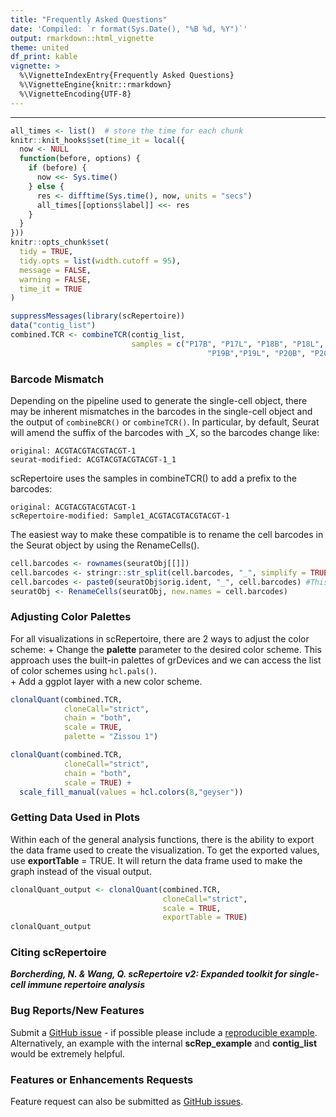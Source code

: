 ```yaml
---
title: "Frequently Asked Questions"
date: 'Compiled: `r format(Sys.Date(), "%B %d, %Y")`'
output: rmarkdown::html_vignette
theme: united
df_print: kable
vignette: >
  %\VignetteIndexEntry{Frequently Asked Questions}
  %\VignetteEngine{knitr::rmarkdown}
  %\VignetteEncoding{UTF-8}
---
```

***

<style>
p.caption {
  font-size: 0.9em;
}
</style>
 
```r
all_times <- list()  # store the time for each chunk
knitr::knit_hooks$set(time_it = local({
  now <- NULL
  function(before, options) {
    if (before) {
      now <<- Sys.time()
    } else {
      res <- difftime(Sys.time(), now, units = "secs")
      all_times[[options$label]] <<- res
    }
  }
}))
knitr::opts_chunk$set(
  tidy = TRUE,
  tidy.opts = list(width.cutoff = 95),
  message = FALSE,
  warning = FALSE,
  time_it = TRUE
)

suppressMessages(library(scRepertoire))
data("contig_list") 
combined.TCR <- combineTCR(contig_list, 
                           samples = c("P17B", "P17L", "P18B", "P18L", 
                                            "P19B","P19L", "P20B", "P20L"))
```

### Barcode Mismatch

Depending on the pipeline used to generate the single-cell object, there may be inherent mismatches in the barcodes in the single-cell object and the output of ```combineBCR()``` or ```combineTCR()```. In particular, by default, Seurat will amend the suffix of the barcodes with _X, so the barcodes change like:

```
original: ACGTACGTACGTACGT-1
seurat-modified: ACGTACGTACGTACGT-1_1
```

scRepertoire uses the samples in combineTCR() to add a prefix to the barcodes:

```
original: ACGTACGTACGTACGT-1
scRepertoire-modified: Sample1_ACGTACGTACGTACGT-1
```

The easiest way to make these compatible is to rename the cell barcodes in the Seurat object by using the RenameCells().

```r
cell.barcodes <- rownames(seuratObj[[]])
cell.barcodes <- stringr::str_split(cell.barcodes, "_", simplify = TRUE)[,1] #This is removing the _1 at the end of the barcodes)
cell.barcodes <- paste0(seuratObj$orig.ident, "_", cell.barcodes) #This is adding the prefix of the orig.ident to the barcodes, assuming that is the sample ids
seuratObj <- RenameCells(seuratObj, new.names = cell.barcodes)
```

### Adjusting Color Palettes

For all visualizations in scRepertoire, there are 2 ways to adjust the color scheme:
+ Change the **palette** parameter to the desired color scheme. This approach uses the built-in palettes of grDevices and we can access the list of color schemes using ``hcl.pals()``.  
+ Add a ggplot layer with a new color scheme. 

```r
clonalQuant(combined.TCR, 
            cloneCall="strict", 
            chain = "both", 
            scale = TRUE, 
            palette = "Zissou 1")

clonalQuant(combined.TCR, 
            cloneCall="strict", 
            chain = "both", 
            scale = TRUE) + 
  scale_fill_manual(values = hcl.colors(8,"geyser"))
```

### Getting Data Used in Plots

Within each of the general analysis functions, there is the ability to export the data frame used to create the visualization. To get the exported values, use **exportTable** = TRUE. It will return the data frame used to make the graph instead of the visual output.  

```r
clonalQuant_output <- clonalQuant(combined.TCR, 
                                  cloneCall="strict", 
                                  scale = TRUE, 
                                  exportTable = TRUE)
clonalQuant_output
```

###  Citing scRepertoire

***Borcherding, N. & Wang, Q. scRepertoire v2: Expanded toolkit for single-cell immune repertoire analysis***

### Bug Reports/New Features

Submit a [GitHub issue](https://github.com/ncborcherding/scRepertoire/issues) - if possible please include a [reproducible example](https://reprex.tidyverse.org/). Alternatively, an example with the internal **scRep_example** and **contig_list** would 
be extremely helpful.

### Features or Enhancements Requests 
Feature request can also be submitted as [GitHub issues](https://github.com/ncborcherding/scRepertoire/issues).
